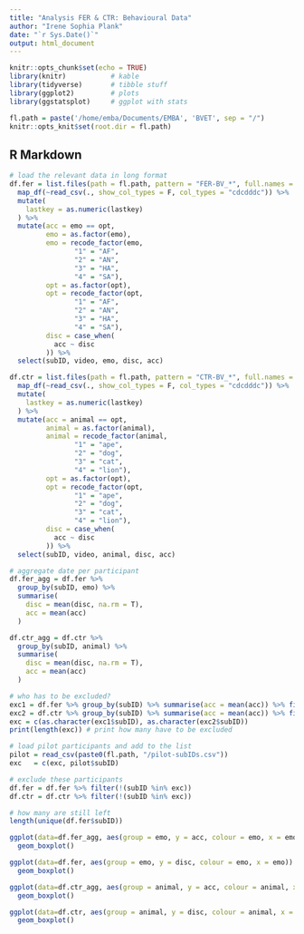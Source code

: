 ```yaml
---
title: "Analysis FER & CTR: Behavioural Data"
author: "Irene Sophia Plank"
date: "`r Sys.Date()`"
output: html_document
---
```


```r
knitr::opts_chunk$set(echo = TRUE)
library(knitr)           # kable
library(tidyverse)       # tibble stuff
library(ggplot2)         # plots
library(ggstatsplot)     # ggplot with stats

fl.path = paste('/home/emba/Documents/EMBA', 'BVET', sep = "/")
knitr::opts_knit$set(root.dir = fl.path)

```

## R Markdown

<style type="text/css">
.main-container {
  max-width: 1100px;
  margin-left: auto;
  margin-right: auto;
}
</style>

```r
# load the relevant data in long format
df.fer = list.files(path = fl.path, pattern = "FER-BV_*", full.names = T) %>%
  map_df(~read_csv(., show_col_types = F, col_types = "cdcdddc")) %>% 
  mutate(
    lastkey = as.numeric(lastkey)
  ) %>% 
  mutate(acc = emo == opt,
         emo = as.factor(emo),
         emo = recode_factor(emo, 
                "1" = "AF",
                "2" = "AN",
                "3" = "HA",
                "4" = "SA"),
         opt = as.factor(opt),
         opt = recode_factor(opt, 
                "1" = "AF",
                "2" = "AN",
                "3" = "HA",
                "4" = "SA"), 
         disc = case_when(
           acc ~ disc
         )) %>%
  select(subID, video, emo, disc, acc)

df.ctr = list.files(path = fl.path, pattern = "CTR-BV_*", full.names = T) %>%
  map_df(~read_csv(., show_col_types = F, col_types = "cdcdddc")) %>% 
  mutate(
    lastkey = as.numeric(lastkey)
  ) %>% 
  mutate(acc = animal == opt,
         animal = as.factor(animal),
         animal = recode_factor(animal, 
                "1" = "ape",
                "2" = "dog",
                "3" = "cat",
                "4" = "lion"),
         opt = as.factor(opt),
         opt = recode_factor(opt, 
                "1" = "ape",
                "2" = "dog",
                "3" = "cat",
                "4" = "lion"), 
         disc = case_when(
           acc ~ disc
         )) %>%
  select(subID, video, animal, disc, acc)

# aggregate date per participant
df.fer_agg = df.fer %>% 
  group_by(subID, emo) %>%
  summarise(
    disc = mean(disc, na.rm = T),
    acc = mean(acc)
  )

df.ctr_agg = df.ctr %>% 
  group_by(subID, animal) %>%
  summarise(
    disc = mean(disc, na.rm = T),
    acc = mean(acc)
  )

# who has to be excluded? 
exc1 = df.fer %>% group_by(subID) %>% summarise(acc = mean(acc)) %>% filter(acc < 2/3)
exc2 = df.ctr %>% group_by(subID) %>% summarise(acc = mean(acc)) %>% filter(acc < 2/3)
exc = c(as.character(exc1$subID), as.character(exc2$subID))
print(length(exc)) # print how many have to be excluded

# load pilot participants and add to the list
pilot = read_csv(paste0(fl.path, "/pilot-subIDs.csv"))
exc   = c(exc, pilot$subID)

# exclude these participants
df.fer = df.fer %>% filter(!(subID %in% exc))
df.ctr = df.ctr %>% filter(!(subID %in% exc))

# how many are still left
length(unique(df.fer$subID))

```

```r

ggplot(data=df.fer_agg, aes(group = emo, y = acc, colour = emo, x = emo)) +
  geom_boxplot()

ggplot(data=df.fer, aes(group = emo, y = disc, colour = emo, x = emo)) +
  geom_boxplot()

ggplot(data=df.ctr_agg, aes(group = animal, y = acc, colour = animal, x = animal)) +
  geom_boxplot()

ggplot(data=df.ctr, aes(group = animal, y = disc, colour = animal, x = animal)) +
  geom_boxplot()

```
